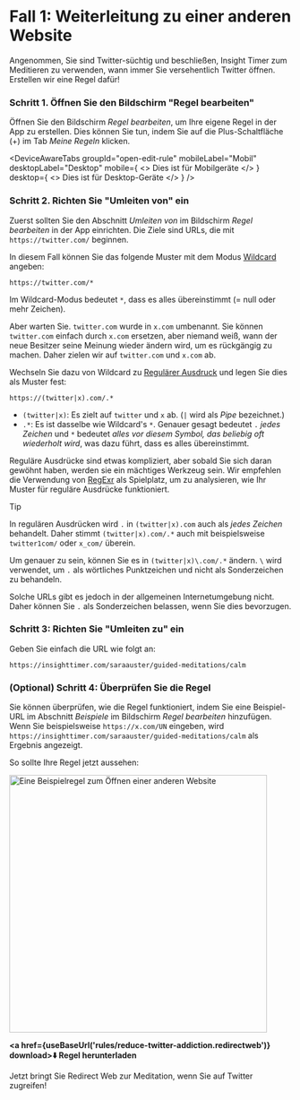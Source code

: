 
# Fall 1: Weiterleitung zu einer anderen Website

Angenommen, Sie sind Twitter-süchtig und beschließen, Insight Timer zum Meditieren zu verwenden, wann immer Sie versehentlich Twitter öffnen. Erstellen wir eine Regel dafür!

### Schritt 1. Öffnen Sie den Bildschirm "Regel bearbeiten"

Öffnen Sie den Bildschirm *Regel bearbeiten*, um Ihre eigene Regel in der App zu erstellen. Dies können Sie tun, indem Sie auf die Plus-Schaltfläche (+) im Tab *Meine Regeln* klicken.

<DeviceAwareTabs
  groupId="open-edit-rule"
  mobileLabel="Mobil"
  desktopLabel="Desktop"
  mobile={
    <>
      Dies ist für Mobilgeräte
    </>
  }
  desktop={
    <>
      Dies ist für Desktop-Geräte
    </>
  }
/>

### Schritt 2. Richten Sie "Umleiten von" ein

Zuerst sollten Sie den Abschnitt *Umleiten von* im Bildschirm *Regel bearbeiten* in der App einrichten. Die Ziele sind URLs, die mit `https://twitter.com/` beginnen.

In diesem Fall können Sie das folgende Muster mit dem Modus [Wildcard](rule-settings#url-pattern-wildcard) angeben:

```
https://twitter.com/*
```

Im Wildcard-Modus bedeutet `*`, dass es alles übereinstimmt (= null oder mehr Zeichen).

Aber warten Sie. `twitter.com` wurde in `x.com` umbenannt. Sie können `twitter.com` einfach durch `x.com` ersetzen, aber niemand weiß, wann der neue Besitzer seine Meinung wieder ändern wird, um es rückgängig zu machen. Daher zielen wir auf `twitter.com` und `x.com` ab.

Wechseln Sie dazu von Wildcard zu [Regulärer Ausdruck](rule-settings#url-pattern-regular-expression) und legen Sie dies als Muster fest:

```
https://(twitter|x).com/.*
```

* `(twitter|x)`: Es zielt auf `twitter` und `x` ab. (`|` wird als *Pipe* bezeichnet.)
* `.*`: Es ist dasselbe wie Wildcard's `*`. Genauer gesagt bedeutet `.` *jedes Zeichen* und `*` bedeutet *alles vor diesem Symbol, das beliebig oft wiederholt wird*, was dazu führt, dass es alles übereinstimmt.

Reguläre Ausdrücke sind etwas kompliziert, aber sobald Sie sich daran gewöhnt haben, werden sie ein mächtiges Werkzeug sein. Wir empfehlen die Verwendung von [RegExr](https://regexr.com) als Spielplatz, um zu analysieren, wie Ihr Muster für reguläre Ausdrücke funktioniert.

> [!TIP]
> In regulären Ausdrücken wird `.` in `(twitter|x).com` auch als *jedes Zeichen* behandelt. Daher stimmt `(twitter|x).com/.*` auch mit beispielsweise `twitter1com/` oder `x_com/` überein.
> 
> Um genauer zu sein, können Sie es in `(twitter|x)\.com/.*` ändern. `\` wird verwendet, um `.` als wörtliches Punktzeichen und nicht als Sonderzeichen zu behandeln.
> 
> Solche URLs gibt es jedoch in der allgemeinen Internetumgebung nicht. Daher können Sie `.` als Sonderzeichen belassen, wenn Sie dies bevorzugen.

### Schritt 3: Richten Sie "Umleiten zu" ein

Geben Sie einfach die URL wie folgt an:

```
https://insighttimer.com/saraauster/guided-meditations/calm
```

### (Optional) Schritt 4: Überprüfen Sie die Regel

Sie können überprüfen, wie die Regel funktioniert, indem Sie eine Beispiel-URL im Abschnitt *Beispiele* im Bildschirm *Regel bearbeiten* hinzufügen. Wenn Sie beispielsweise `https://x.com/UN` eingeben, wird `https://insighttimer.com/saraauster/guided-meditations/calm` als Ergebnis angezeigt.

So sollte Ihre Regel jetzt aussehen:

<Image src={RuleCreationOpenAnotherWebsiteRulePreview} alt="Eine Beispielregel zum Öffnen einer anderen Website" height="460" hasRoundedCorners hasShadow />

**<a href={useBaseUrl('rules/reduce-twitter-addiction.redirectweb')} download>⬇️ Regel herunterladen</a>**

Jetzt bringt Sie Redirect Web zur Meditation, wenn Sie auf Twitter zugreifen!
